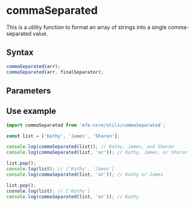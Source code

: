 
<Meta title="Utilities/commaSeparated/Overview" />

# commaSeparated

This is a utility function to format an array of strings into a single comma-separated
value.

## Syntax

```js
commaSeparated(arr);
commaSeparated(arr, finalSeparator);
```

## Parameters

<Table
    propsList={[
        {
            name: 'arr',
            type: 'array&#60;string&#62;',
            description: 'The array of strings to format.',
        },
        {
            name: 'finalSeparator',
            type: 'string',
            description:
                'The separator to use before the final item in the list.',
            defaultValue: 'and',
        },
    ]}
/>

## Use example

```js
import commaSeparated from 'mfe-core/utils/commaSeparated';

const list = ['Kathy', 'James', 'Sharon'];

console.log(commaSeparated(list)); // Kathy, James, and Sharon
console.log(commaSeparated(list, 'or')); // Kathy, James, or Sharon

list.pop();
console.log(list); // ['Kathy', 'James']
console.log(commaSeparated(list, 'or')); // Kathy or James

list.pop();
cosnole.log(list); // ['Kathy']
console.log(commaSeparated(list, 'or')); // Kathy
```

